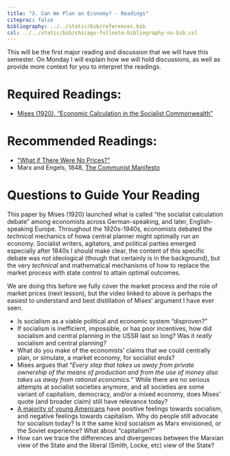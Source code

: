 ```yaml
---
title: "3. Can We Plan an Economy? - Readings"
citeproc: false
bibliography: ../../static/bib/references.bib
csl: ../../static/bib/chicago-fullnote-bibliography-no-bib.csl
---
```


This will be the first major reading and discussion that we will have this semester. On Monday I will explain how we will hold discussions, as well as provide more context for you to interpret the readings.  

# Required Readings:

- [<i class="fas fa-file-pdf"></i> Mises (1920), "Economic Calculation in the Socialist Commonwealth"](/readings/Mises-1920-Economic-Calculation.pdf)

# Recommended Readings:

- [<i class="fab fa-youtube"></i> "What if There Were No Prices?"](https://www.youtube.com/watch?v=zkPGfTEZ_r4)
- Marx and Engels, 1848, [The Communist Manifesto](https://www.marxists.org/archive/marx/works/1848/communist-manifesto/)


# Questions to Guide Your Reading

This paper by Mises (1920) launched what is called "the socialist calculation debate" among economists across German-speaking, and later, English-speaking Europe. Throughout the 1920s-1940s, economists debated the *technical* mechanics of howa central planner might optimally run an economy. Socialist writers, agitators, and political parties emerged especially after 1840s I should make clear, the content of this specific debate was *not* ideological (though that certainly is in the background), but the very *technical* and mathematical mechanisms of how to replace the market process with state control to attain optimal outcomes.

We are doing this before we fully cover the market process and the role of market prices (next lesson), but the video linked to above is perhaps the easiest to understand and best distillation of Mises' argument I have ever seen.

- Is socialism as a viable political and economic system “disproven?"
- If socialism is inefficient, impossible, or has poor incentives, how did socialism and central planning in the USSR last so long? Was it *really* socialism and central planning?
- What do you make of the economists’ claims that we could centrally plan, or simulate, a market economy, for socialist ends?
- Mises argues that "*Every step that takes us away from private ownership of the means of production and from the use of money also takes us away from rational economics.*” While there are no serious attempts at socialist societies anymore, and all societies are some variant of capitalism, democracy, and/or a mixed economy, does Mises’ quote (and broader claim) still have relevance today?
- [A majority of young Americans](https://www.cnbc.com/2018/08/14/fewer-than-half-of-young-americans-are-positive-about-capitalism.html) have positive feelings towards socialism, and negative feelings towards capitalism. Why do people still advocate for socialism today? Is it the same kind socialism as Marx envisioned, or the Soviet experience? What about "capitalism?"
- How can we trace the differences and divergences between the Marxian view of the State and the liberal (Smith, Locke, etc) view of the State? 
